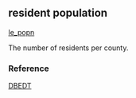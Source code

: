 ## resident population

[le_popn](https://github.com/OHI-Science/mhi/blob/master/region2017/layers/)

The number of residents per county.

### Reference

[DBEDT](http://dbedt.hawaii.gov/economic/databook/db2015/)